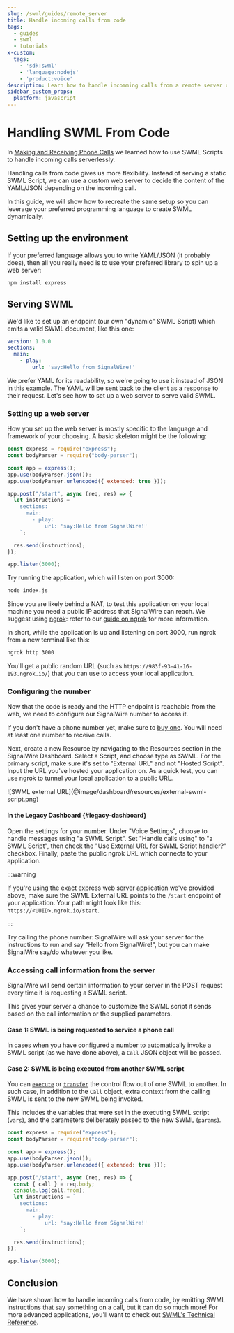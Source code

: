 ```yaml
---
slug: /swml/guides/remote_server
title: Handle incoming calls from code
tags:
  - guides
  - swml
  - tutorials
x-custom:
  tags:
    - 'sdk:swml'
    - 'language:nodejs'
    - 'product:voice'
description: Learn how to handle incomming calls from a remote server using SWML.
sidebar_custom_props:
  platform: javascript
---
```



# Handling SWML From Code

In [Making and Receiving Phone Calls](/voice/getting-started/making-and-receiving-phone-calls) we
learned how to use SWML Scripts to handle incoming calls serverlessly.

Handling calls from code gives us more flexibility. Instead of serving a
static SWML Script, we can use a custom web server to decide the content of the YAML/JSON
depending on the incoming call.

In this guide, we will show how to recreate the same setup so you can leverage your preferred programming language to create SWML dynamically.

## **Setting up the environment**

If your preferred language allows you to write YAML/JSON (it probably does), then all you really need is to use your preferred library to spin up a web server:

```shell
npm install express
```

## **Serving SWML**

We'd like to set up an endpoint (our own "dynamic" SWML Script) which emits a valid SWML document, like this one:

```yaml andJson
version: 1.0.0
sections:
  main:
    - play:
        url: 'say:Hello from SignalWire!'
```

We prefer YAML for its readability, so we're going to use it instead of JSON in this example. The YAML will be sent back to the client as a response to their request. Let's see how to set up a web server to serve valid SWML.

### Setting up a web server

How you set up the web server is mostly specific to the language and framework
of your choosing. A basic skeleton might be the following:

```javascript title="index.js"
const express = require("express");
const bodyParser = require("body-parser");

const app = express();
app.use(bodyParser.json());
app.use(bodyParser.urlencoded({ extended: true }));

app.post("/start", async (req, res) => {
  let instructions = `
    sections:
      main:
        - play:
            url: 'say:Hello from SignalWire!'
    `;

  res.send(instructions);
});

app.listen(3000);
```

Try running the application, which will listen on port 3000:

```bash
node index.js
```

Since you are likely behind a NAT, to test this application on your local machine you need a public IP address that SignalWire can reach. We suggest using [ngrok](https://ngrok.com/): refer to our [guide on ngrok](/platform/basics/guides/technical-troubleshooting/how-to-test-webhooks-with-ngrok) for more information.

In short, while the application is up and listening on port 3000, run ngrok from a new terminal like this:

```bash
ngrok http 3000
```

You'll get a public random URL (such as `https://983f-93-41-16-193.ngrok.io/`) that you can use to access your local application.

### Configuring the number

Now that the code is ready and the HTTP endpoint is reachable from the web, 
we need to configure our SignalWire number to access it.

If you don't have a phone number yet, make sure to [buy one](/platform/phone-numbers/getting-started/buying-a-phone-number). 
You will need at least one number to receive calls.

Next, create a new Resource by navigating to the Resources section in the SignalWire Dashboard. 
Select a Script, and choose type as SWML.
For the primary script, make sure it's set to "External URL" and not "Hosted Script". 
Input the URL you've hosted your application on. 
As a quick test, you can use ngrok to tunnel your local application to a public URL.

<ResourceAdmonition/>

<Frame>
  ![SWML external URL](@image/dashboard/resources/external-swml-script.png)
</Frame>

#### In the Legacy Dashboard {#legacy-dashboard}

<AccordionGroup>

  <Accordion title="In the Legacy UI">

  Open the settings for your number. Under "Voice Settings", choose to
  handle messages using "a SWML Script". Set "Handle calls using" to "a SWML Script", then check the "Use External URL for SWML Script handler?" checkbox. 
  Finally, paste the public ngrok URL which connects to your application.

  </Accordion>

  <UiAccordion />

</AccordionGroup>

:::warning

If you're using the exact express web server application we've provided above, make sure the SWML External URL points to the `/start` endpoint of your application. Your path 
might look like this: `https://<UUID>.ngrok.io/start`.

:::

Try calling the phone number: SignalWire will ask your server for the instructions to run and say "Hello from SignalWire!", but you can make SignalWire say/do whatever you like.

### Accessing call information from the server

SignalWire will send certain information to your server in the POST request every time it is requesting a SWML script.

This gives your server a chance to customize the SWML script it sends based on the call information or the supplied parameters.

#### Case 1: SWML is being requested to service a phone call

In cases when you have configured a number to automatically invoke a SWML script (as we have done above),
a `Call` JSON object will be passed.

#### Case 2: SWML is being executed from another SWML script

You can [`execute`] or [`transfer`] the control flow out of one SWML to another. In such case, in addition to the `Call` object,
extra context from the calling SWML is sent to the new SWML being invoked.

This includes the variables that were set in the executing SWML script (`vars`), and the
parameters deliberately passed to the new SWML (`params`).

```javascript title="index.js"
const express = require("express");
const bodyParser = require("body-parser");

const app = express();
app.use(bodyParser.json());
app.use(bodyParser.urlencoded({ extended: true }));

app.post("/start", async (req, res) => {
  const { call } = req.body;
  console.log(call.from);
  let instructions = `
    sections:
      main:
        - play:
            url: 'say:Hello from SignalWire!'
    `;

  res.send(instructions);
});

app.listen(3000);
```

## **Conclusion**

We have shown how to handle incoming calls from code, by emitting SWML instructions that say something on a call, but it can do so much more! For more advanced applications, you'll want to check out [SWML's Technical Reference](/swml).

[`execute`]: /swml/methods/execute
[`transfer`]: /swml/methods/transfer
[`request`]: /swml/methods/request
[`answer`]: /swml/methods/answer
[`play`]: /swml/methods/play
[`accept`]: https://developer.mozilla.org/en-US/docs/Web/HTTP/Headers/Accept

